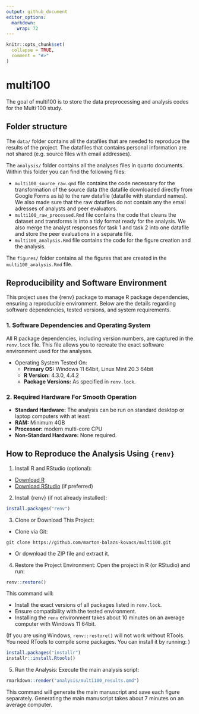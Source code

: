 ```yaml
---
output: github_document
editor_options: 
  markdown: 
    wrap: 72
---
```


```r
knitr::opts_chunk$set(
  collapse = TRUE,
  comment = "#>"
)
```

# multi100

The goal of multi100 is to store the data preprocessing and analysis
codes for the Multi 100 study.

## Folder structure

The `data/` folder contains all the datafiles that are needed to
reproduce the results of the project. The datafiles that contains
personal information are not shared (e.g. source files with email
addresses).

The `analysis/` folder contains all the analyses files in quarto
documents. Within this folder you can find the following files:

-   `multi100_source_raw.qmd` file contains the code necessary for the
    transformation of the source data (the datafile downloaded directly
    from Google Forms as is) to the raw datafile (datafile with standard
    names). We also made sure that the raw datafiles do not contain any
    the email adresses of analysts and peer evaluators.
-   `multi100_raw_processed.Rmd` file contains the code that cleans the
    dataset and transforms is into a tidy format ready for the analysis.
    We also merge the analyst responses for task 1 and task 2 into one
    datafile and store the peer evaluations in a separate file.
-   `multi100_analysis.Rmd` file contains the code for the figure
    creation and the analysis.

The `figures/` folder contains all the figures that are created in the
`multi100_analysis.Rmd` file.

## Reproducibility and Software Environment

This project uses the {renv} package to manage R package dependencies,
ensuring a reproducible environment. Below are the details regarding
software dependencies, tested versions, and system requirements.

### 1. Software Dependencies and Operating System

All R package dependencies, including version numbers, are captured in
the `renv.lock` file. This file allows you to recreate the exact
software environment used for the analyses.

-   Operating System Tested On:
    -   **Primary OS:** Windows 11 64bit, Linux Mint 20.3 64bit
    -   **R Version:** 4.3.0, 4.4.2
    -   **Package Versions:** As specified in `renv.lock`.

### 2. Required Hardware For Smooth Operation

-   **Standard Hardware:** The analysis can be run on standard desktop
    or laptop computers with at least:
-   **RAM:** Minimum 4GB
-   **Processor:** modern multi-core CPU
-   **Non-Standard Hardware:** None required.

## How to Reproduce the Analysis Using `{renv}`

1.  Install R and RStudio (optional):

-   [Download R](https://cran.r-project.org/bin/windows/base/)
-   [Download RStudio](https://posit.co/download/rstudio-desktop/) (if
    preferred)

2.  Install {renv} (if not already installed):

```r
install.packages("renv")
```

3.  Clone or Download This Project:

-   Clone via Git:

```         
git clone https://github.com/marton-balazs-kovacs/multi100.git
```

-   Or download the ZIP file and extract it.

4.  Restore the Project Environment: Open the project in R (or RStudio)
    and run:

```r
renv::restore()
```

This command will:

-   Install the exact versions of all packages listed in `renv.lock`.
-   Ensure compatibility with the tested environment.
-   Installing the `renv` environment takes about 10 minutes on an
    average computer with Windows 11 64bit.

(If you are using Windows, `renv::restore()` will not work without
RTools. You need RTools to compile some packages. You can install it by
running: )

```r
install.packages("installr")
installr::install.Rtools()
```

5.  Run the Analysis: Execute the main analysis script:

```r
rmarkdown::render("analysis/multi100_results.qmd")
```

This command will generate the main manuscript and save each figure
separately. Generating the main manuscript takes about 7 minutes on an
average computer.
